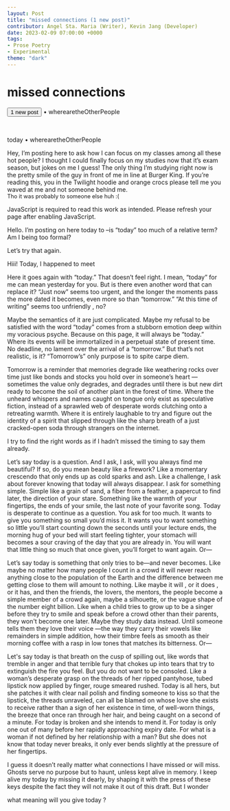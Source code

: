 ---
layout: Post
title: "missed connections (1 new post)"
contributor: Angel Sta. Maria (Writer), Kevin Jang (Developer)
date: 2023-02-09 07:00:00 +0000
tags: 
- Prose Poetry
- Experimental
theme: "dark"
---
<h1 id="missed-connections" class="fadeIn">missed connections</h1>
<p>
    <button id="mc-begin" class="missed-connections-btn" 
        onClick="beginStory()">1 new post</button> 
    <span id="mc-username">&#x2022; wherearetheOtherPeople</span>
</p>

<div id="mc-output-text">&nbsp;</div>

<p id="mc-final-username" class="hidden">
    today <span class="fadeIn">&#x2022; wherearetheOtherPeople</span>
</p>
<p id="mc-final" class="hidden fadeInHighlight">
    Hey, I’m posting here to ask how I can focus on my classes among all these hot people? I thought I could finally focus on my studies now that it’s exam season, but jokes on me I guess! The only thing I’m studying right now is the pretty smile of the guy in front of me in line at Burger King. If you’re reading this, you in the Twilight hoodie and orange crocs please tell me you waved at me and not someone behind me.
    <br /> 
    <span style="font-size: 0.8rem;">Tho it was probably to someone else huh :&lpar;</span>
</p>

<noscript>JavaScript is required to read this work as intended. Please refresh your page after enabling JavaScript.</noscript>
<div id="missed-connections-ref-text" class="blackout hidden">
    <p id="1ref">
        <span id="1">Hello. </span>
        <span id="2">I’m posting on here today to</span>
        <span id="3">–is “today” too much of a relative term? Am I being too formal?</span>
    </p>
    <p id="2ref">
        <span id="21">Let’s try that again.</span>
    </p>
    <p id="3ref">
        <span id="31">Hiii! Today, I happened to meet</span> 
    </p>
    <p id="4ref">
        <span id="41">Here it goes again with “today.” </span>
        <span id="42">That doesn’t feel right. </span>
        <span id="43">I mean, “today” for me can mean yesterday for you. </span>
        <span id="44">But is there even another word that can replace it? </span>
        <span id="45">“Just now” seems too urgent, and the longer the moments pass the more dated it becomes, even more so than “tomorrow.” “At this time of writing” seems too unfriendly</span>
        <span id="46">, no?</span>
    </p>
    <p id="5ref">
        <span id="51">Maybe the semantics of it are just complicated. </span>
        <span id="52">Maybe my refusal to be satisfied with the word “today” comes from a stubborn emotion deep within my voracious psyche. Because on this page, it will always be “today.” Where its events will be immortalized in a perpetual state of present time. No deadline, </span>
        <span id="53">no lament over the arrival of a “tomorrow.” </span>
        <span id="54">But </span>
        <span id="55">that’s </span>
        <span id="56">not </span>
        <span id="57">realistic, </span>
        <span id="58">is it? </span>
        <span id="59">“Tomorrow’s” only purpose is to spite carpe diem.</span>
    </p>
    <p id="6ref">
        <span id="61">Tomorrow is a reminder that memories degrade like weathering rocks over time just like bonds and stocks you hold over in someone’s heart</span>
        <span id="62">—sometimes the value only degrades, and degrades until there is but new dirt ready to become the soil of another plant in the forest of time. Where the unheard whispers and names caught on tongue only exist as speculative fiction, instead of a sprawled web of desperate words clutching onto a retreating warmth. Where it is entirely laughable to try and figure out the identity of a spirit that slipped through like the sharp breath of a just cracked-open soda through strangers on the internet.</span>
    </p>
    <p id="7ref">
        <span id="71">I try to find the right words as if I hadn’t missed the timing to say them already.</span>
    </p>
    <p id="8ref">
        <span id="81">Let’s say today is a question. </span>
        <span id="82">And I ask, I ask, will you always find me beautiful? </span>
        <span id="83">If so, do you mean beauty like a firework? Like a momentary crescendo that only ends up as cold sparks and ash. </span>
        <span id="84">Like a challenge, I ask about forever knowing that today will always disappear. </span>
        <span id="85">I ask for something simple. </span>
        <span id="86">Simple like a grain of sand, a fiber from a feather, a papercut to find later, the direction of your stare. Something like the warmth of your fingertips, the ends of your smile, the last note of your favorite song. Today is desperate to continue as a question. </span>
        <span id="87">You ask for too much. </span>
        <span id="88">It wants to give you something so small you’d miss it. It wants you to want something so little you’ll start counting down the seconds until your lecture ends, the morning hug of your bed will start feeling tighter, your stomach will becomes a sour craving of the day that you are already in. </span>
        <span id="89">You will want that little thing so much that once given, you’ll forget to want again. </span>
        <span id="90">Or—</span>
    </p>
    <p id="9ref">
        <span id="91">Let’s say today is something that only tries to be—and never becomes. Like maybe no matter how many people I count in a crowd it will never reach anything close to the population of the Earth and the difference between me getting close to them will amount to nothing. Like maybe it will</span>
        <span id="92">, or it does</span>
        <span id="93">, or it has, </span>
        <span id="94">and then the friends, the lovers, the mentors, the people become a simple member of a crowd again, maybe a silhouette, or the vague shape of the number eight billion. Like when a child tries to grow up to be a singer before they try to smile and speak before a crowd other than their parents, they won't become one later. Maybe they study data instead. </span>
        <span id="95">Until someone tells them they love their voice</span>
        <span id="96">—the way they carry their vowels like remainders in simple addition, how their timbre feels as smooth as their morning coffee with a rasp in low tones that matches its bitterness. </span>
        <span id="97">Or—</span>
    </p>
    <p id="10ref">
        <span id="101">Let's say today is that breath on the cusp of spilling out, like words that tremble in anger and that terrible fury that chokes up into tears that try to extinguish the fire you feel. </span>
        <span id="102">But you do not want to be consoled. </span>
        <span id="103">Like a woman’s desperate grasp on the threads of her ripped pantyhose, tubed lipstick now applied by finger, rouge smeared rushed. Today is all hers, but she patches it with clear nail polish and finding someone to kiss so that the lipstick, the threads unraveled, can all be blamed on whose love she exists to receive rather than a sign of her existence in time, of well-worn things, the breeze that once ran through her hair, and being caught </span>
        <span id="104">on a second </span>
        <span id="105">of a minute. </span>
        <span id="106">For today is broken and she intends to mend it. For today is only one out of many before her rapidly approaching expiry date. </span>
        <span id="107">For what is a woman if not defined by her relationship with a man? </span>
        <span id="108">But she does not know that today never breaks, </span>
        <span id="109">it only ever bends slightly at the pressure of her fingertips.</span>
    </p>
    <p id="11ref">
        <span id="111">I guess it doesn’t really matter what connections I have missed or will miss. Ghosts serve no purpose but to haunt, unless kept alive in memory. I keep alive my today by missing it dearly, by shaping it with the press of these keys despite the fact they will not make it out of this draft. But I wonder</span>
    </p>
    <p id="12ref">
        <span id="121">what </span>
        <span id="122">meaning </span>
        <span id="123">will </span>
        <span id="124">you </span>
        <span id="125">give </span>
        <span id="126">today</span>
        <span id="127">?</span>
    </p>
</div>


